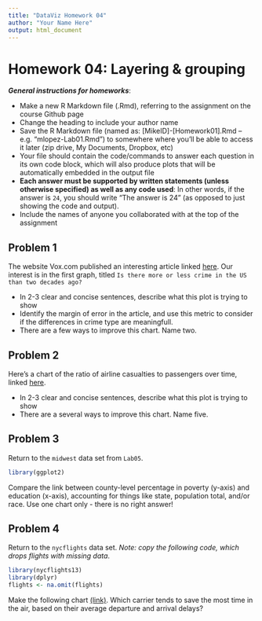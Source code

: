 ```yaml
---
title: "DataViz Homework 04"
author: "Your Name Here"
output: html_document
---
```


#  Homework 04:  Layering & grouping

***General instructions for homeworks***: 

+  Make a new R Markdown file (.Rmd), referring to the assignment on the course Github page
+  Change the heading to include your author name
+  Save the R Markdown file (named as:  [MikeID]-[Homework01].Rmd -- e.g. "mlopez-Lab01.Rmd") to somewhere where you'll be able to access it later (zip drive, My Documents, Dropbox, etc)
+  Your file should contain the code/commands to answer each question in its own code block, which will also produce plots that will be automatically embedded in the output file
+  **Each answer must be supported by written statements (unless otherwise specified) as well as any code used**: In other words, if the answer is `24`, you should write "The answer is 24" (as opposed to just showing the code and output).
+  Include the names of anyone you collaborated with at the top of the assignment



##  Problem 1

The website Vox.com published an interesting article linked [here](http://www.vox.com/policy-and-politics/2016/10/10/13226264/us-crime-rate-poll). Our interest is in the first graph, titled `Is there more or less crime in the US than two decades ago?`

+ In 2-3 clear and concise sentences, describe what this plot is trying to show
+ Identify the margin of error in the article, and use this metric to consider if the differences in crime type are meaningfull.
+ There are a few ways to improve this chart. Name two.

## Problem 2

Here's a chart of the ratio of airline casualties to passengers over time, linked [here](https://i.redd.it/a8cn7k89xpox.png).

+ In 2-3 clear and concise sentences, describe what this plot is trying to show
+ There are a several ways to improve this chart. Name five.


## Problem 3

Return to the `midwest` data set from `Lab05`.

```r
library(ggplot2)
```

Compare the link between county-level percentage in poverty (y-axis) and education (x-axis), accounting for things like state, population total, and/or race. Use one chart only - there is no right answer!


## Problem 4

Return to the `nycflights` data set. *Note: copy the following code, which drops flights with missing data*.

```r
library(nycflights13)
library(dplyr)
flights <- na.omit(flights)
```

Make the following chart [(link)](https://github.com/statsbylopez/DataViz/blob/master/Homeworks/Homework04_plots.pdf). Which carrier tends to save the most time in the air, based on their average departure and arrival delays?




